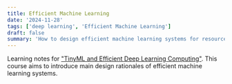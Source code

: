 ```yaml
---
title: Efficient Machine Learning
date: '2024-11-28'
tags: ['deep learning', 'Efficient Machine Learning']
draft: false
summary: 'How to design efficient machine learning systems for resource-constrained devices.'
---
```


Learning notes for ["TinyML and Efficient Deep Learning Computing"](https://hanlab.mit.edu/courses/2024-fall-65940). This course aims to introduce main design rationales of efficient machine learning systems.